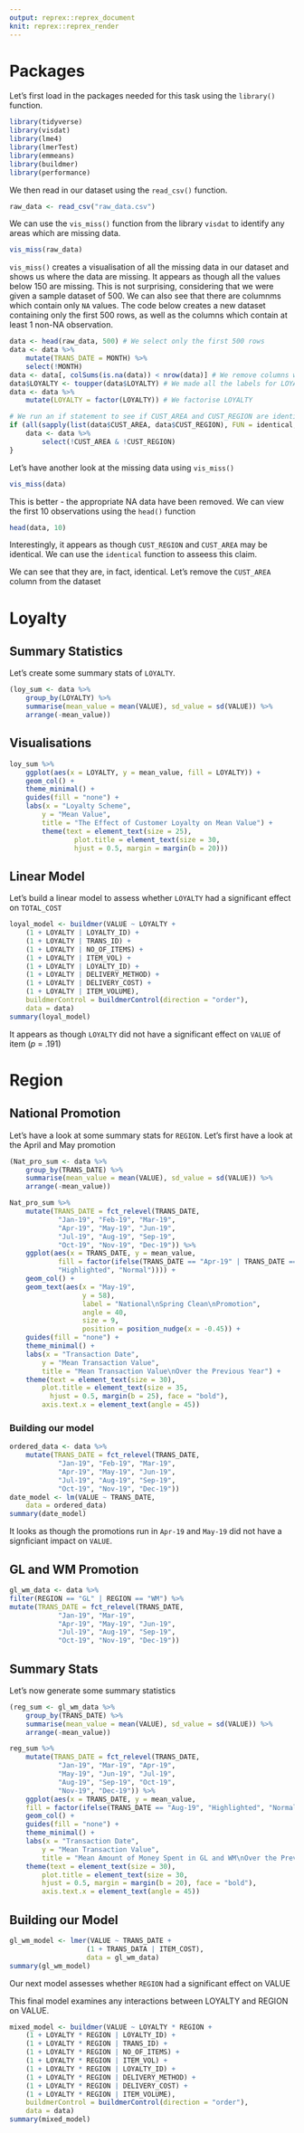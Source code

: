 ```yaml
---
output: reprex::reprex_document
knit: reprex::reprex_render
---
```


# Packages

Let's first load in the packages needed for this task using the `library()` function.

```r
library(tidyverse)
library(visdat)
library(lme4)
library(lmerTest)
library(emmeans)
library(buildmer)
library(performance)
```

We then read in our dataset using the `read_csv()` function.

```r
raw_data <- read_csv("raw_data.csv")
```

We can use the `vis_miss()` function from the library `visdat` to identify any areas which are missing data.

```r
vis_miss(raw_data)
```

`vis_miss()` creates a visualisation of all the missing data in our dataset and shows us where the data are missing. It appears as though all the values below 150 are missing. This is not surprising, considering that we were given a sample dataset of 500. We can also see that there are columnms which contain only `NA` values. The code below creates a new dataset containing only the first 500 rows, as well as the columns which contain at least 1 non-NA observation.

```r
data <- head(raw_data, 500) # We select only the first 500 rows
data <- data %>%
    mutate(TRANS_DATE = MONTH) %>%
    select(!MONTH)
data <- data[, colSums(is.na(data)) < nrow(data)] # We remove columns which are all NA
data$LOYALTY <- toupper(data$LOYALTY) # We made all the labels for LOYALTY upper case
data <- data %>%
    mutate(LOYALTY = factor(LOYALTY)) # We factorise LOYALTY

# We run an if statement to see if CUST_AREA and CUST_REGION are identical. If so, we remove CUST_AREA
if (all(sapply(list(data$CUST_AREA, data$CUST_REGION), FUN = identical, data$REGION)) == TRUE) {
    data <- data %>%
        select(!CUST_AREA & !CUST_REGION)
}
```

Let's have another look at the missing data using `vis_miss()`

```r
vis_miss(data)
```

This is better - the appropriate NA data have been removed. We can view the first 10 observations using the `head()` function

```r
head(data, 10)
```

Interestingly, it appears as though `CUST_REGION` and `CUST_AREA` may be identical. We can use the `identical` function to asseess this claim.

We can see that they are, in fact, identical. Let's remove the `CUST_AREA` column from the dataset

# Loyalty

## Summary Statistics

Let's create some summary stats of `LOYALTY`.

```r
(loy_sum <- data %>%
    group_by(LOYALTY) %>%
    summarise(mean_value = mean(VALUE), sd_value = sd(VALUE)) %>%
    arrange(-mean_value))
```

## Visualisations

```r
loy_sum %>%
    ggplot(aes(x = LOYALTY, y = mean_value, fill = LOYALTY)) +
    geom_col() +
    theme_minimal() +
    guides(fill = "none") +
    labs(x = "Loyalty Scheme",
        y = "Mean Value",
        title = "The Effect of Customer Loyalty on Mean Value") +
        theme(text = element_text(size = 25),
                plot.title = element_text(size = 30,
                hjust = 0.5, margin = margin(b = 20)))
```

## Linear Model

Let's build a linear model to assess whether `LOYALTY` had a significant effect on `TOTAL_COST`

```r
loyal_model <- buildmer(VALUE ~ LOYALTY +
    (1 + LOYALTY | LOYALTY_ID) +
    (1 + LOYALTY | TRANS_ID) +
    (1 + LOYALTY | NO_OF_ITEMS) +
    (1 + LOYALTY | ITEM_VOL) +
    (1 + LOYALTY | LOYALTY_ID) +
    (1 + LOYALTY | DELIVERY_METHOD) +
    (1 + LOYALTY | DELIVERY_COST) +
    (1 + LOYALTY | ITEM_VOLUME),
    buildmerControl = buildmerControl(direction = "order"),
    data = data)
summary(loyal_model)
```

It appears as though `LOYALTY` did not have a significant effect on `VALUE` of item (*p* = .191)

# Region

## National Promotion

Let's have a look at some summary stats for `REGION`. Let's first have a look at the April and May promotion

```r
(Nat_pro_sum <- data %>%
    group_by(TRANS_DATE) %>%
    summarise(mean_value = mean(VALUE), sd_value = sd(VALUE)) %>%
    arrange(-mean_value))
```

```r
Nat_pro_sum %>%
    mutate(TRANS_DATE = fct_relevel(TRANS_DATE,
            "Jan-19", "Feb-19", "Mar-19",
            "Apr-19", "May-19", "Jun-19",
            "Jul-19", "Aug-19", "Sep-19",
            "Oct-19", "Nov-19", "Dec-19")) %>%
    ggplot(aes(x = TRANS_DATE, y = mean_value,
            fill = factor(ifelse(TRANS_DATE == "Apr-19" | TRANS_DATE == "May-19",
            "Highlighted", "Normal")))) +
    geom_col() +
    geom_text(aes(x = "May-19",
                  y = 58),
                  label = "National\nSpring Clean\nPromotion",
                  angle = 40,
                  size = 9,
                  position = position_nudge(x = -0.45)) +
    guides(fill = "none") +
    theme_minimal() +
    labs(x = "Transaction Date",
        y = "Mean Transaction Value",
        title = "Mean Transaction Value\nOver the Previous Year") +
    theme(text = element_text(size = 30),
        plot.title = element_text(size = 35,
          hjust = 0.5, margin(b = 25), face = "bold"),
        axis.text.x = element_text(angle = 45))

```

### Building our model

```r
ordered_data <- data %>%
    mutate(TRANS_DATE = fct_relevel(TRANS_DATE,
            "Jan-19", "Feb-19", "Mar-19",
            "Apr-19", "May-19", "Jun-19",
            "Jul-19", "Aug-19", "Sep-19",
            "Oct-19", "Nov-19", "Dec-19"))
date_model <- lm(VALUE ~ TRANS_DATE,
    data = ordered_data)
summary(date_model)
```

It looks as though the promotions run in `Apr-19` and `May-19` did not have a signficiant impact on `VALUE`. 

## GL and WM Promotion

```r
gl_wm_data <- data %>%
filter(REGION == "GL" | REGION == "WM") %>%
mutate(TRANS_DATE = fct_relevel(TRANS_DATE,
            "Jan-19", "Mar-19",
            "Apr-19", "May-19", "Jun-19",
            "Jul-19", "Aug-19", "Sep-19",
            "Oct-19", "Nov-19", "Dec-19"))
```

## Summary Stats

Let's now generate some summary statistics 

```r
(reg_sum <- gl_wm_data %>%
    group_by(TRANS_DATE) %>%
    summarise(mean_value = mean(VALUE), sd_value = sd(VALUE)) %>%
    arrange(-mean_value))
```

```r
reg_sum %>%
    mutate(TRANS_DATE = fct_relevel(TRANS_DATE,
            "Jan-19", "Mar-19", "Apr-19",
            "May-19", "Jun-19", "Jul-19",
            "Aug-19", "Sep-19", "Oct-19",
            "Nov-19", "Dec-19")) %>%
    ggplot(aes(x = TRANS_DATE, y = mean_value,
    fill = factor(ifelse(TRANS_DATE == "Aug-19", "Highlighted", "Normal")))) +
    geom_col() +
    guides(fill = "none") +
    theme_minimal() +
    labs(x = "Transaction Date",
        y = "Mean Transaction Value",
        title = "Mean Amount of Money Spent in GL and WM\nOver the Previous Year") +
    theme(text = element_text(size = 30),
        plot.title = element_text(size = 30,
        hjust = 0.5, margin = margin(b = 20), face = "bold"),
        axis.text.x = element_text(angle = 45))
```

## Building our Model

```r
gl_wm_model <- lmer(VALUE ~ TRANS_DATE +
                   (1 + TRANS_DATA | ITEM_COST),
                   data = gl_wm_data)
summary(gl_wm_model)
```

Our next model assesses whether `REGION` had a significant effect on VALUE


This final model examines any interactions between LOYALTY and REGION on VALUE. 

```r
mixed_model <- buildmer(VALUE ~ LOYALTY * REGION +
    (1 + LOYALTY * REGION | LOYALTY_ID) +
    (1 + LOYALTY * REGION | TRANS_ID) +
    (1 + LOYALTY * REGION | NO_OF_ITEMS) +
    (1 + LOYALTY * REGION | ITEM_VOL) +
    (1 + LOYALTY * REGION | LOYALTY_ID) +
    (1 + LOYALTY * REGION | DELIVERY_METHOD) +
    (1 + LOYALTY * REGION | DELIVERY_COST) +
    (1 + LOYALTY * REGION | ITEM_VOLUME),
    buildmerControl = buildmerControl(direction = "order"),
    data = data)
summary(mixed_model)
```